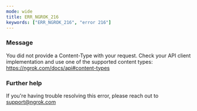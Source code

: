 ```yaml
---
mode: wide
title: ERR_NGROK_216
keywords: ["ERR_NGROK_216", "error 216"]
---
```



### Message

You did not provide a Content-Type with your request. Check your API client implementation and use one of the supported content types: https://ngrok.com/docs/api#content-types

<ErrorDetails />

### Further help

If you're having trouble resolving this error, please reach out to [support@ngrok.com](mailto:support@ngrok.com?subject=Help%20with%20ERR_NGROK_216)
